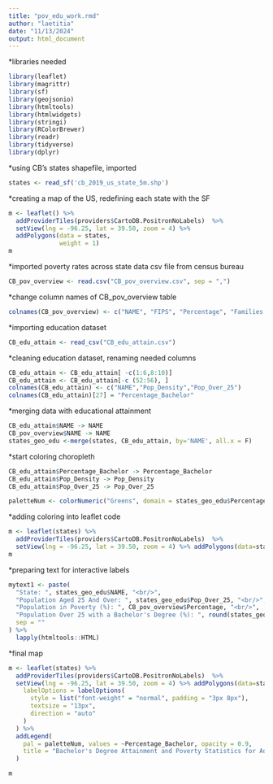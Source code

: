```yaml
---
title: "pov_edu_work.rmd"
author: "laetitia"
date: "11/13/2024"
output: html_document
---
```

*libraries needed
```r
library(leaflet)
library(magrittr)
library(sf)
library(geojsonio)
library(htmltools)
library(htmlwidgets)
library(stringi)
library(RColorBrewer)
library(readr)
library(tidyverse)
library(dplyr)

```


*using CB's states shapefile, imported
```r
states <- read_sf('cb_2019_us_state_5m.shp')
```

*creating a map of the US, redefining each state with the SF
```r
m <- leaflet() %>%
  addProviderTiles(providers$CartoDB.PositronNoLabels)  %>% 
  setView(lng = -96.25, lat = 39.50, zoom = 4) %>% 
  addPolygons(data = states,
              weight = 1)
m
```

*imported poverty rates across state data csv file from census bureau
```r
CB_pov_overview <- read.csv("CB_pov_overview.csv", sep = ",")
```

*change column names of CB_pov_overview table
```r
colnames(CB_pov_overview) <- c("NAME", "FIPS", "Percentage", "Families Below Poverty", "Rank within US" )
```


*importing education dataset
```r
CB_edu_attain <- read_csv("CB_edu_attain.csv")
```

*cleaning education dataset, renaming needed columns
```r
CB_edu_attain <- CB_edu_attain[ -c(1:6,8:10)]
CB_edu_attain <- CB_edu_attain[-c (52:56), ]
colnames(CB_edu_attain) <- c("NAME","Pop_Density","Pop_Over_25")
colnames(CB_edu_attain)[27] = "Percentage_Bachelor"


```

*merging data with educational attainment
```r
CB_edu_attain$NAME -> NAME
CB_pov_overview$NAME -> NAME
states_geo_edu <-merge(states, CB_edu_attain, by='NAME', all.x = F)
```

*start coloring choropleth
```r
CB_edu_attain$Percentage_Bachelor -> Percentage_Bachelor
CB_edu_attain$Pop_Density -> Pop_Density
CB_edu_attain$Pop_Over_25 -> Pop_Over_25

paletteNum <- colorNumeric("Greens", domain = states_geo_edu$Percentage_Bachelor)

```


*adding coloring into leaflet code
```r

m <- leaflet(states) %>%
  addProviderTiles(providers$CartoDB.PositronNoLabels)  %>% 
  setView(lng = -96.25, lat = 39.50, zoom = 4) %>% addPolygons(data=states_geo_edu, color = 'white', weight = 1, smoothFactor = .3, fillOpacity = .75,fillColor = ~ paletteNum(Percentage_Bachelor))
m

```
*preparing text for interactive labels
```r
mytext1 <- paste(
  "State: ", states_geo_edu$NAME, "<br/>",
  "Population Aged 25 And Over: ", states_geo_edu$Pop_Over_25, "<br/>",
  "Population in Poverty (%): ", CB_pov_overview$Percentage, "<br/>",
  "Population Over 25 with a Bachelor's Degree (%): ", round(states_geo_edu$Percentage_Bachelor, 2), 
  sep = ""
) %>%
  lapply(htmltools::HTML)

```

*final map
```r
m <- leaflet(states) %>%
  addProviderTiles(providers$CartoDB.PositronNoLabels)  %>% 
  setView(lng = -96.25, lat = 39.50, zoom = 4) %>% addPolygons(data=states_geo_edu, color = 'white', weight = 1, smoothFactor = .3, fillOpacity = .75,fillColor = ~ paletteNum(Percentage_Bachelor), label = mytext1,
    labelOptions = labelOptions(
      style = list("font-weight" = "normal", padding = "3px 8px"),
      textsize = "13px",
      direction = "auto"
    )
  ) %>%
  addLegend(
    pal = paletteNum, values = ~Percentage_Bachelor, opacity = 0.9,
    title = "Bachelor's Degree Attainment and Poverty Statistics for Adults 25+, 2017", position = "bottomleft"
  )

m
```

